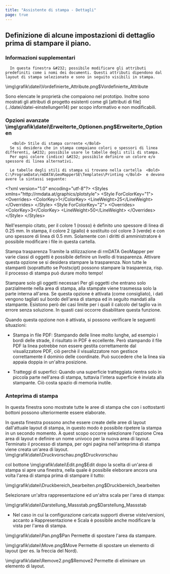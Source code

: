 ```yaml
---
title: "Assistente di stampa - Dettagli"
page: true
---
```

## Definizione di alcune impostazioni di dettaglio prima di stampare il piano. 
<GeoMapper>

### Informazioni supplementari
      In questa finestra &#232; possibile modificare gli attributi predefiniti come i nomi dei documenti. Questi attributi dipendono dal layout di stampa selezionato e sono in seguito visibili in stampa.
      
<Image>\img\grafik\datei\Vordefinierte_Attribute.png$Vordefinierte_Attribute</Image>

      
<Success>
Sono elencate le propriet&#224; che compaiono nel prototipo. Inoltre sono mostrati gli attributi di progetto esistenti come  gli [attributi di file](../datei/datei-einstellungen14)
 per scopo informativo e non modificabili.
</Success>


### Opzioni avanzate<Image>\img\grafik\datei\Erweiterte_Optionen.png$Erweiterte_Optionen</Image>

       <Bold> Stile di stampa corrente </Bold> 
      Se si desidera che in stampa compaiano colori o spessori di linea differenti, &#232; possibile usare le tabelle degli stili di stampa.
      Per ogni colore (indice) &#232; possibile definire un colore e/o spessore di linea alternativi.

      Le tabelle degli stili di stampa si trovano nella cartella  <Bold> C:\ProgramData\rmDATA\GeoMapperSE\Templates\Printing </Bold>  e devono avere la sintassi seguente:

      
<Info>
&lt;?xml version=&quot;1.0&quot; encoding=&quot;utf-8&quot;?&gt;
&lt;Styles xmlns=&quot;http://rmdata.at/graphics/plotstyle&quot;&gt;
   &lt;Style ForColorKey=&quot;1&quot;&gt;
    &lt;Overrides&gt;
      &lt;ColorKey&gt;1&lt;/ColorKey&gt;
      &lt;LineWeight&gt;25&lt;/LineWeight&gt;
    &lt;/Overrides&gt;
  &lt;/Style&gt;
  &lt;Style ForColorKey=&quot;2&quot;&gt;
    &lt;Overrides&gt;
      &lt;ColorKey&gt;3&lt;/ColorKey&gt;
      &lt;LineWeight&gt;50&lt;/LineWeight&gt;
    &lt;/Overrides&gt;
&lt;/Style&gt;
&lt;/Styles&gt;
</Info>

Nell&#39;esempio citato, per il colore 1 (rosso) &#232; definito uno spessore di linea di 0.25 mm.
In stampa, il colore 2 (giallo) &#232; sostituito col colore 3 (verde) e con uno spessore di linea di 0.5 mm.
<Warning>
Solamente con i diritti di amministratore &#232; possibile modificare i file in questa cartella.
</Warning>


 <Bold> Stampa trasparenza </Bold> 
Tramite la stilizzazione di rmDATA GeoMapper per varie classi di oggetti &#232; possibile definire un livello di trasparenza. Attivare questa opzione se si desidera stampare la trasparenza.
<Warning>
Non tutte le stampanti (soprattutto se Postscipt) possono stampare la trasparenza, risp. il processo di stampa pu&#242; durare molto tempo! 
</Warning>


 <Bold> Stampare solo gli oggetti necessari </Bold> 
Per gli oggetti che entrano solo parzialmente nella area di stampa, alla stampate viene trasmessa solo la parte interna all&#39;area.
Se questa opzione &#232; attivata (come consigliato), i dati vengono tagliati sul bordo dell&#39;area di stampa ed in seguito mandati alla stampante. Esistono per&#242; dei casi limite per i quali il calcolo del taglio va in errore senza soluzione. In quasti casi occorre disabilitare questa funzione.

Quando questa opzione non &#232; attivata, si possono verificare le seguenti situazioni:

-  Stampa in file PDF: Stampando delle linee molto lunghe, ad esempio i bordi delle strade, il risultato in PDF &#232; eccellente. Per&#242; stampando il file PDF la linea potrebbe non essere gestita correttamente dal visualizzatore PDF, ci&#242; perch&#232; il visualizzatore non gestisce correttamente il dominio delle coordinate. Pu&#242; succedere che la linea sia appaia doppia in un&#39;altra posizione.

-  Tratteggi di superfici: Quando una superficie tratteggiata rientra solo in piccola parte nell&#39;area di stampa, tuttavia l&#39;intera superficie &#232; inviata alla stampante. Ci&#242; costa spazio di memoria inutile.




### Anteprima di stampa
In questa finestra sono mostrate tutte le aree di stampa che con i sottostanti bottoni possono ulteriormente essere elaborate.

In questa finestra possono anche essere create delle aree di layout dall&#39;attuale layout di stampa, in questo modo &#232; possibile ripetere la stampa in un secondo momento.
A quest scopo occorre selezionare l&#39;opzione  <Bold> Crea area di layout </Bold>  e definire un nome univoco per la nuova area di layout. Terminato il processo di stampa, per ogni pagina nell&#39;anteprima di stampa viene creata un&#39;area di layout.<Image>\img\grafik\datei\Druckvorschau.png$Druckvorschau</Image>


<Success>
 col bottone  
<Image>\img\grafik\datei\Edit.png$Edit</Image> dopo la scelta di un&#39;area di stampa si apre una finestra, nella quale &#232; possibile eleborare ancora una volta l&#39;area di stampa prima di stampare il tutto: 


<Image>\img\grafik\datei\Druckbereich_bearbeiten.png$Druckbereich_bearbeiten</Image>

Selezionare un&#39;altra rappresentazione ed un&#39;altra scala per l&#39;area di stampa:


<Image>\img\grafik\datei\Darstellung_Massstab.png$Darstellung_Massstab</Image>

-  Nel caso in cui la configurazione caricata supporti diverse viste/versioni, accanto a <Italic> Rappresentazione </Italic>  e <Italic> Scala </Italic>  &#232; possibile anche modificare la vista per l&#39;area di stampa.






<Image>\img\grafik\datei\Pan.png$Pan</Image> Permette di spostare l&#39;area da stampare.


<Image>\img\grafik\datei\Move.png$Move</Image> Permette di spostare un elemento di layout (per es. la freccia del Nord).


<Image>\img\grafik\datei\Remove2.png$Remove2</Image> Permette di eliminare un elemento di layout.
</Success>

</GeoMapper>
